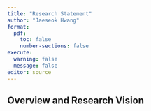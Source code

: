 ```yaml
---
title: "Research Statement"
author: "Jaeseok Hwang"
format:
  pdf:
    toc: false
    number-sections: false
execute:
  warning: false
  message: false
editor: source
---
```


## Overview and Research Vision
